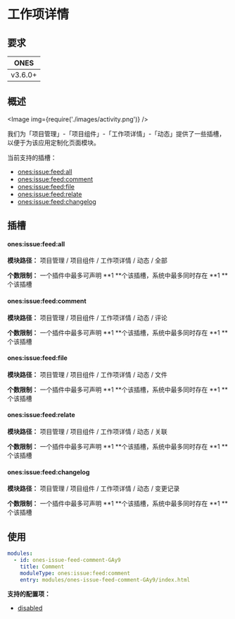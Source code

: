 
# 工作项详情

## 要求

| **ONES** |
| :------: |
| v3.6.0+  |

## 概述

<Image img={require('./images/activity.png')} />

我们为「项目管理」-「项目组件」-「工作项详情」-「动态」提供了一些插槽，以便于为该应用定制化页面模块。

当前支持的插槽：

- [ones:issue:feed:all](#onesissuefeedall)
- [ones:issue:feed:comment](#onesissuefeedcomment)
- [ones:issue:feed:file](#onesissuefeedfile)
- [ones:issue:feed:relate](#onesissuefeedrelate)
- [ones:issue:feed:changelog](#onesissuefeedchangelog)

## 插槽

#### ones:issue:feed:all

**模块路径：** 项目管理 / 项目组件 / 工作项详情 / 动态 / 全部

**个数限制：** 一个插件中最多可声明 **1 **个该插槽，系统中最多同时存在 **1 **个该插槽

#### ones:issue:feed:comment

**模块路径：** 项目管理 / 项目组件 / 工作项详情 / 动态 / 评论

**个数限制：** 一个插件中最多可声明 **1 **个该插槽，系统中最多同时存在 **1 **个该插槽

#### ones:issue:feed:file

**模块路径：** 项目管理 / 项目组件 / 工作项详情 / 动态 / 文件

**个数限制：** 一个插件中最多可声明 **1 **个该插槽，系统中最多同时存在 **1 **个该插槽

#### ones:issue:feed:relate

**模块路径：** 项目管理 / 项目组件 / 工作项详情 / 动态 / 关联

**个数限制：** 一个插件中最多可声明 **1 **个该插槽，系统中最多同时存在 **1 **个该插槽

#### ones:issue:feed:changelog

**模块路径：** 项目管理 / 项目组件 / 工作项详情 / 动态 / 变更记录

**个数限制：** 一个插件中最多可声明 **1 **个该插槽，系统中最多同时存在 **1 **个该插槽

## 使用

```yaml
modules:
  - id: ones-issue-feed-comment-GAy9
    title: Comment
    moduleType: ones:issue:feed:comment
    entry: modules/ones-issue-feed-comment-GAy9/index.html
```

**支持的配置项：**

- [disabled](../../../../../../reference/config/plugin.md#disabled)
